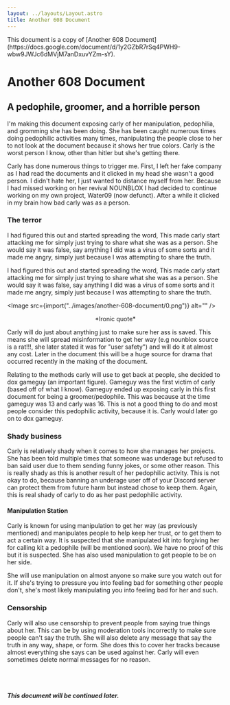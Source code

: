 ```yaml
---
layout: ../layouts/Layout.astro
title: Another 608 Document
---
```



<div class="notification">
	This document is a copy of [Another 608
	Document](https://docs.google.com/document/d/1y2GZbR7rSq4PWH9-wbw9JWJc6dMVjM7anDxuvYZm-sY).
</div>

<Styles>

# Another 608 Document

## A pedophile, groomer, and a horrible person

I'm making this document exposing carly of her manipulation, pedophilia, and gromming she has been doing. She has been caught numerous times doing pedophilic activities many times, manipulating the people close to her to not look at the document because it shows her true colors. Carly is the worst person I know, other than hitler but she's getting there.

Carly has done numerous things to trigger me. First, I left her fake company as I had read the documents and it clicked in my head she wasn't a good person. I didn't hate her, I just wanted to distance myself from her. Because I had missed working on her revival NOUNBLOX I had decided to continue working on my own project, Water09 (now defunct). After a while it clicked in my brain how bad carly was as a person.

### The terror

I had figured this out and started spreading the word, This made carly start attacking me for simply just trying to share what she was as a person. She would say it was false, say anything I did was a virus of some sorts and it made me angry, simply just because I was attempting to share the truth.

I had figured this out and started spreading the word, This made carly start attacking me for simply just trying to share what she was as a person. She would say it was false, say anything I did was a virus of some sorts and it made me angry, simply just because I was attempting to share the truth.

<Image src={import("../images/another-608-document/0.png")} alt="" />

<div style="text-align:center">*Ironic quote*</div>

Carly will do just about anything just to make sure her ass is saved. This means she will spread misinformation to get her way (e.g nounblox source is a rat!!!, she later stated it was for "user safety") and will do it at almost any cost. Later in the document this will be a huge source for drama that occurred recently in the making of the document.

Relating to the methods carly will use to get back at people, she decided to dox gameguy (an important figure). Gameguy was the first victim of carly (based off of what I know). Gameguy ended up exposing carly in this first document for being a groomer/pedophile. This was because at the time gameguy was 13 and carly was 16. This is not a good thing to do and most people consider this pedophilic activity, because it is. Carly would later go on to dox gameguy.

### Shady business

Carly is relatively shady when it comes to how she manages her projects. She has been told multiple times that someone was underage but refused to ban said user due to them sending funny jokes, or some other reason. This is really shady as this is another result of her pedophilic activity. This is not okay to do, because banning an underage user off of your Discord server can protect them from future harm but instead chose to keep them. Again, this is real shady of carly to do as her past pedophilic activity.

#### Manipulation Station

Carly is known for using manipulation to get her way (as previously mentioned) and manipulates people to help keep her trust, or to get them to act a certain way. It is suspected that she manipulated kit into forgiving her for calling kit a pedophile (will be mentioned soon). We have no proof of this but it is suspected. She has also used manipulation to get people to be on her side.

She will use manipulation on almost anyone so make sure you watch out for it. If she's trying to pressure you into feeling bad for something other people don't, she's most likely manipulating you into feeling bad for her and such.

### Censorship

Carly will also use censorship to prevent people from saying true things about her. This can be by using moderation tools incorrectly to make sure people can't say the truth. She will also delete any message that say the truth in any way, shape, or form. She does this to cover her tracks because almost everything she says can be used against her. Carly will even sometimes delete normal messages for no reason.

<br />
<br />

#### _This document will be continued later._

</Styles>
